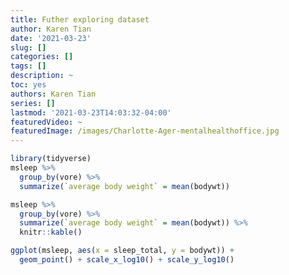 ```yaml
---
title: Futher exploring dataset
author: Karen Tian
date: '2021-03-23'
slug: []
categories: []
tags: []
description: ~
toc: yes
authors: Karen Tian
series: []
lastmod: '2021-03-23T14:03:32-04:00'
featuredVideo: ~
featuredImage: /images/Charlotte-Ager-mentalhealthoffice.jpg
---
```


```r
library(tidyverse)
msleep %>%
  group_by(vore) %>%
  summarize(`average body weight` = mean(bodywt))
```

```r
msleep %>%
  group_by(vore) %>%
  summarize(`average body weight` = mean(bodywt)) %>%
  knitr::kable()
```

```r
ggplot(msleep, aes(x = sleep_total, y = bodywt)) +
  geom_point() + scale_x_log10() + scale_y_log10()
```